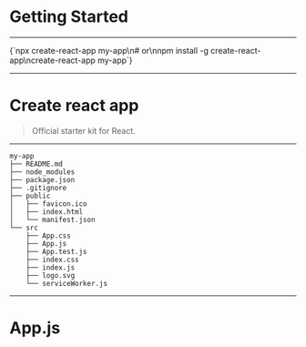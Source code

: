 
# Getting Started

---

<Terminal>
  {`npx create-react-app my-app\n# or\nnpm install -g create-react-app\ncreate-react-app my-app`}
</Terminal>

---

# Create react app

> Official starter kit for React.

---

```
my-app
├── README.md
├── node_modules
├── package.json
├── .gitignore
├── public
│   ├── favicon.ico
│   ├── index.html
│   └── manifest.json
└── src
    ├── App.css
    ├── App.js
    ├── App.test.js
    ├── index.css
    ├── index.js
    ├── logo.svg
    └── serviceWorker.js
```

---

# App.js
